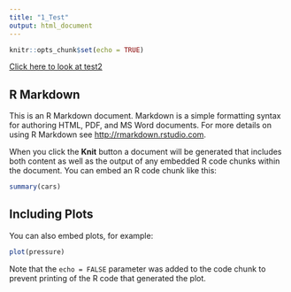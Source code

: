 ```yaml
---
title: "1_Test"
output: html_document
---
```


```r
knitr::opts_chunk$set(echo = TRUE)
```


[Click here to look at test2](https://musing-keller-b74b51.netlify.app/test2.html)

## R Markdown

This is an R Markdown document. Markdown is a simple formatting syntax for authoring HTML, PDF, and MS Word documents. For more details on using R Markdown see <http://rmarkdown.rstudio.com>.

When you click the **Knit** button a document will be generated that includes both content as well as the output of any embedded R code chunks within the document. You can embed an R code chunk like this:

```r
summary(cars)
```

## Including Plots

You can also embed plots, for example:

```r
plot(pressure)
```

Note that the `echo = FALSE` parameter was added to the code chunk to prevent printing of the R code that generated the plot.
